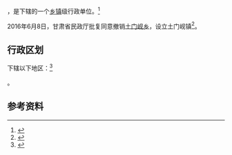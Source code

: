 {{中国乡级行政区|62/04/22/221/000}}

'''{{PAGENAMEBASE}}'''，是{{PRC admin/fullname|62/04/22/221/000|3}}下辖的一个[[乡镇|乡镇]]级行政单位。<ref>{{PRC admin/ref sgc|{{PRC admin/parent|62/04/22/221/000}}}}</ref>

2016年6月8日，甘肃省民政厅批复同意撤销[[土门岘乡|土门岘乡]]，设立土门岘镇<ref>{{Cite web |url=http://hnzc.baiyin.cn/Item/156454.aspx |title=甘肃省民政厅关于白银市平川区黄峤乡等17个乡撤乡改镇的批复（甘民复〔2016〕68号） |accessdate=2017-09-16 |archive-date=2017-09-17 |archive-url=https://web.archive.org/web/20170917032405/http://hnzc.baiyin.cn/Item/156454.aspx |dead-url=yes }}</ref>。

== 行政区划 ==

{{PAGENAMEBASE}}下辖以下地区：<ref>{{PRC admin/ref sgc|62/04/22/221/000}}</ref>

{{PRC admin/children|62/04/22/221/000}}。

== 参考资料 ==

{{reflist}}

{{行政区划小作品}}
{{PRC admin/navcat|62/04/22/221/000}}